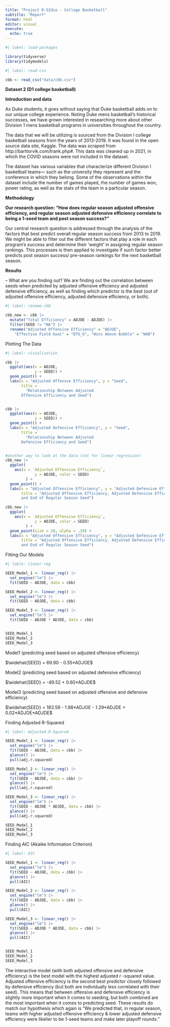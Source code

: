 ```yaml
---
title: "Project R-S2dio - College Basketball"
subtitle: "Report"
format: html
editor: visual
execute:
  echo: true
---
```


```r
#| label: load-packages

library(tidyverse)
library(tidymodels)
```

```r
#| label: read-csv

cbb <- read_csv("data/cbb.csv")
```

**Dataset 2 (D1 college basketball)**

**Introduction and data**

As Duke students, it goes without saying that Duke basketball adds on to our unique college experience. Noting Duke mens basketball's historical successes, we have grown interested in researching more about other Division 1 mens basketball programs in universities throughout the country.

The data that we will be utilizing is sourced from the Division I college basketball seasons from the years of 2013-2019. It was found in the open source data site, Kaggle. The data was scraped from http://barttorvik.com/trank.php#. This data was cleaned up in 2021, in which the COVID seasons were not included in the dataset.

The dataset has various variables that characterize different Division I basketball teams--- such as the university they represent and the conference in which they belong. Some of the observations within the dataset include the number of games played, the number of games won, power rating, as well as the stats of the team in a particular season.

**Methodology**

**Our research question: "How does regular season adjusted offensive efficiency, and regular season adjusted defensive efficiency correlate to being a 1-seed team and post season success?"**

Our central research question is addressed through the analysis of the factors that best predict overall regular season success from 2013 to 2019. We might be able to filter out the different factors that play a role in each program's success and determine their 'weight' in assigning regular season rankings. This processes is then applied to investigate if such factor better predicts post season success/ pre-season rankings for the next basketball season.

**Results**

-- What are you finding out? We are finding out the correlation between seeds when predicted by adjusted offensive efficiency and adjusted defensive efficiency, as well as finding which predictor is the best (out of adjusted offensive efficiency, adjusted defensive efficiency, or both).

```r
#| label: rename-cbb

cbb_new <- cbb |>
  mutate("Total Efficiency" = ADJOE - ADJDE) |>
  filter(SEED != "NA") |>
  rename("Adjusted Offensive Efficiency" = "ADJOE",
    "Effective Field Goal" = "EFG_O", "Wins Above Bubble" = "WAB")
```

Plotting The Data

```r
#| label: visualization

cbb |>
  ggplot(aes(x = ADJOE,
             y = SEED)) +
  geom_point() +
  labs(x = "Adjusted Offensve Efficiency", y = "Seed",
       title = 
         "Relationship Between Adjusted 
       Offensive Efficiency and Seed")


cbb |>
  ggplot(aes(x = ADJDE,
             y = SEED)) +
  geom_point() +
  labs(x = "Adjusted Defensive Efficiency", y = "Seed",
       title = 
         "Relationship Between Adjusted 
       Defensive Efficiency and Seed")


#another way to look at the data (not for linear regression)
cbb_new |>
  ggplot(
    aes(x = `Adjusted Offensive Efficiency`,
             y = ADJDE, color = SEED)
         ) +
  geom_point() +
  labs(x = "Adjusted Offensive Efficiency", y = "Adjusted Defensive Efficiency",
       title = "Adjusted Offensive Efficiency, Adjusted Defensive Efficiency
       and End of Regular Season Seed") 

cbb_new |>
  ggplot(
    aes(x = `Adjusted Offensive Efficiency`,
             y = ADJDE, color = SEED)
         ) +
  geom_point(size = 20, alpha = .20) +
  labs(x = "Adjusted Offensive Efficiency", y = "Adjusted Defensive Efficiency",
       title = "Adjusted Offensive Efficiency, Adjusted Defensive Efficiency
       and End of Regular Season Seed") 

```

Fitting Our Models

```r
#| lable: linear-reg

SEED_Model_1 <- linear_reg() |>
  set_engine("lm") |>
  fit(SEED ~ ADJOE, data = cbb)

SEED_Model_2 <- linear_reg() |>
  set_engine("lm") |>
  fit(SEED ~ ADJDE, data = cbb)

SEED_Model_3 <- linear_reg() |>
  set_engine("lm") |>
  fit(SEED ~ ADJOE * ADJDE, data = cbb)


SEED_Model_1
SEED_Model_2
SEED_Model_3


```

Model1 (predicting seed based on adjusted offensive efficiency)

$\widehat{SEED} = 69.90 - 0.55*ADJOE$

Model2 (predicting seed based on adjusted defensive efficiency)

$\widehat{SEED} = -49.52 + 0.60*ADJDE$

Model3 (predicting seed based on adjusted offensive and defensive efficiency)

$\widehat{SEED} = 183.59 - 1.98*ADJOE - 1.29*ADJDE + 0.02*ADJOE*ADJDE$

Finding Adjusted R-Squared

```r
#| label: Adjusted-R-Squared

SEED_Model_1 <- linear_reg() |>
  set_engine("lm") |>
  fit(SEED ~ ADJOE, data = cbb) |>
  glance() |>
  pull(adj.r.squared)

SEED_Model_2 <- linear_reg() |>
  set_engine("lm") |>
  fit(SEED ~ ADJDE, data = cbb) |>
  glance() |>
  pull(adj.r.squared)

SEED_Model_3 <- linear_reg() |>
  set_engine("lm") |>
  fit(SEED ~ ADJOE * ADJDE, data = cbb) |>
  glance() |>
  pull(adj.r.squared)

SEED_Model_1
SEED_Model_2
SEED_Model_3
```

Finding AIC (Akaike Information Criterion)

```r
#| label: AIC

SEED_Model_1 <- linear_reg() |>
  set_engine("lm") |>
  fit(SEED ~ ADJOE, data = cbb) |>
  glance() |>
  pull(AIC)

SEED_Model_2 <- linear_reg() |>
  set_engine("lm") |>
  fit(SEED ~ ADJDE, data = cbb) |>
  glance() |>
  pull(AIC)

SEED_Model_3 <- linear_reg() |>
  set_engine("lm") |>
  fit(SEED ~ ADJOE * ADJDE, data = cbb) |>
  glance() |>
  pull(AIC)


SEED_Model_1
SEED_Model_2
SEED_Model_3

```

The interactive model (with both adjusted offensive and defensive efficiency) is the best model with the highest adjusted r -squared value. Adjusted offensive efficiency is the second best predictor closely followed by defensive efficiency (but both are individually less correlated with their seed). This means that between offensive and defensive efficiency is slightly more important when it comes to seeding, but both combined are the most important when it comes to predicting seed. These results do match our hypothesis which again is "We predicted that, in regular season, teams with higher adjusted offensive efficiency & lower adjusted defensive efficiency were likelier to be 1-seed teams and make later playoff rounds."
